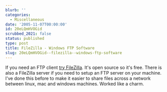 ```yaml
---
blurb: ''
categories:
  - Miscellaneous
date: '2005-11-07T00:00:00'
id: 20eLQmHVOGid
scrubbed_2021: false
status: published
type: post
title: FileZilla - Windows FTP Software
slug: 20eLQmHVOGid--filezilla--windows-ftp-software
---
```


If you need an FTP client [try FileZilla](http://filezilla.sourceforge.net/). 
It's open source so it's free. There is also a FileZilla server if you need
to setup an FTP server on your machine. I've done this before to
make it easier to share files across a network between linux, mac
and windows machines. Worked like a charm.
